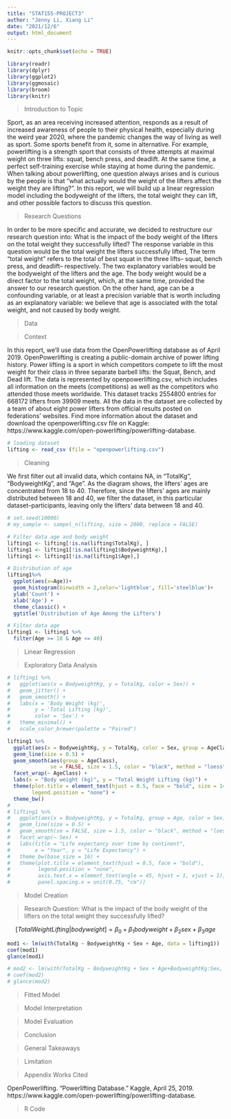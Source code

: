 ```yaml
---
title: "STAT155-PROJECT3"
author: "Jenny Li, Xiang Li"
date: "2021/12/6"
output: html_document
---
```


```r
knitr::opts_chunk$set(echo = TRUE)
```

```r
library(readr)
library(dplyr)
library(ggplot2)
library(ggmosaic)
library(broom)
library(knitr)
```

> Introduction to Topic

Sport, as an area receiving increased attention, responds as a result of increased awareness of people to their physical health, especially during the weird year 2020, where the pandemic changes the way of living as well as sport. Some sports benefit from it, some in alternative. For example, powerlifting is a strength sport that consists of three attempts at maximal weight on three lifts: squat, bench press, and deadlift. At the same time, a perfect self-training exercise while staying at home during the pandemic. When talking about powerlifting, one question always arises and is curious by the people is that “what actually would the weight of the lifters affect the weight they are lifting?”. In this report, we will build up a linear regression model including the bodyweight of the lifters, the total weight they can lift, and other possible factors to discuss this question.

> Research Questions

In order to be more specific and accurate, we decided to restructure our research question into:  What is the impact of the body weight of the lifters on the total weight they successfully lifted? The response variable in this question would be the total weight the lifters successfully lifted, The term “total weight” refers to the total of best squat in the three lifts-- squat, bench press, and deadlift-- respectively. The two explanatory variables would be the bodyweight of the lifters and the age. The body weight would be a direct factor to the total weight, which, at the same time, provided the answer to our research question. On the other hand, age can be a confounding variable, or at least a precision variable that is worth including as an explanatory variable: we believe that age is associated with the total weight, and not caused by body weight.

> Data

> Context

In this report, we’ll use data from the OpenPowerlifting database as of April 2019. OpenPowerlifting is creating a public-domain archive of power lifting history. Power lifting is a sport in which competitors compete to lift the most weight for their class in three separate barbell lifts: the Squat, Bench, and Dead lift. The data is represented by openpowerlifting.csv, which includes all information on the meets (competitions) as well as the competitors who attended those meets worldwide. This dataset tracks 2554800 entries for 668172 lifters from 39909 meets. All the data in the dataset are collected by a team of about eight power lifters from official results posted on federations’ websites. Find more information about the dataset and download the openpowerlifting.csv file on Kaggle: https://www.kaggle.com/open-powerlifting/powerlifting-database. 

```r
# loading dataset
lifting <- read_csv (file = "openpowerlifting.csv")
```

> Cleaning

We first filter out all invalid data, which contains NA, in “TotalKg”, “BodyweightKg”, and “Age”. As the diagram shows, the lifters’ ages are concentrated from 18 to 40. Therefore, since the lifters’ ages are mainly distributed between 18 and 40,  we filter the dataset, in this particular dataset--participants, leaving only the lifters’ data between 18 and 40. 

```r

# set.seed(10000)
# my_sample <- sampel_n(lifting, size = 2000, replace = FALSE)

# Filter data age and body weight
lifting1 <- lifting[!is.na(lifting$TotalKg), ]
lifting1 <- lifting1[!is.na(lifting1$BodyweightKg),]
lifting1 <- lifting1[!is.na(lifting1$Age),]

# Distribution of age
lifting1%>%
  ggplot(aes(x=Age))+
  geom_histogram(binwidth = 2,color='lightblue', fill='steelblue')+
  ylab('Count') + 
  xlab('Age') + 
  theme_classic() + 
  ggtitle('Distribution of Age Among the Lifters')

# Filter data age 
lifting1 <- lifting1 %>%
  filter(Age >= 18 & Age <= 40)

```

> Linear Regression

> Exploratory Data Analysis

```r
# lifting1 %>%
#   ggplot(aes(x = BodyweightKg, y = TotalKg, color = Sex)) +
#   geom_jitter() +
#   geom_smooth() +
#   labs(x = 'Body Weight (kg)',
#        y = 'Total Lifting (kg)',
#        color = 'Sex') +
#   theme_minimal() +
#   scale_color_brewer(palette = "Paired")

lifting1 %>%
  ggplot(aes(x = BodyweightKg, y = TotalKg, color = Sex, group = AgeClass)) + 
  geom_line(size = 0.5) +
  geom_smooth(aes(group = AgeClass), 
              se = FALSE, size = 1.5, color = "black", method = "loess") +
  facet_wrap(~ AgeClass) +
  labs(x = "Body weight (kg)", y = "Total Weight Lifting (kg)") +
  theme(plot.title = element_text(hjust = 0.5, face = "bold", size = 14),
        legend.position = "none") +
  theme_bw()
# 
# lifting1 %>%
#   ggplot(aes(x = BodyweightKg, y = TotalKg, group = Age, color = Sex)) + 
#   geom_line(size = 0.5) +
#   geom_smooth(se = FALSE, size = 1.5, color = "black", method = "loess") +
#   facet_wrap(~ Sex) +
#   labs(title = "Life expectancy over time by continent", 
#        x = "Year", y = "Life Expectancy") +
#   theme_bw(base_size = 16) + 
#   theme(plot.title = element_text(hjust = 0.5, face = "bold"), 
#         legend.position = "none",
#         axis.text.x = element_text(angle = 45, hjust = 1, vjust = 1),
#         panel.spacing.x = unit(0.75, "cm"))
```

> Model Creation

>Research Question: What is the impact of the body weight of the lifters on the total weight they successfully lifted?

$$[ TotalWeightLifting | bodyweight ] = \beta_0 + \beta_1 bodyweight + \beta_2 sex + \beta_3 age$$
```r
mod1 <- lm(with(TotalKg ~ BodyweightKg + Sex + Age, data = lifting1))
coef(mod1)
glance(mod1)

# mod2 <- lm(with(TotalKg ~ BodyweightKg + Sex + Age+BodyweightKg:Sex, data = lifting1))
# coef(mod2)
# glance(mod2)
```


> Fitted Model

> Model Interpretation

> Model Evaluation


> Conclusion 

> General Takeaways

> Limitation

> Appendix
> Works Cited

OpenPowerlifting. “Powerlifting Database.” Kaggle, April 25, 2019. https://www.kaggle.com/open-powerlifting/powerlifting-database.

> R Code
